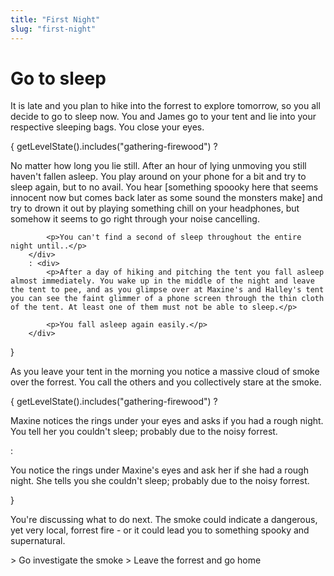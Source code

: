 ```yaml
---
title: "First Night"
slug: "first-night"
---
```



# Go to sleep

It is late and you plan to hike into the forrest to explore tomorrow, so you all decide to go to sleep now. You and James go to your tent and lie into your respective sleeping bags. You close your eyes.

{
    getLevelState().includes("gathering-firewood") 
        ? <div>
            <p>No matter how long you lie still. After an hour of lying unmoving you still haven't fallen asleep. You play around on your phone for a bit and try to sleep again, but to no avail. You hear [something spoooky here that seems innocent now but comes back later as some sound the monsters make] and try to drown it out by playing something chill on your headphones, but somehow it seems to go right through your noise cancelling.</p>

            <p>You can't find a second of sleep throughout the entire night until..</p>
        </div> 
        : <div>
            <p>After a day of hiking and pitching the tent you fall asleep almost immediately. You wake up in the middle of the night and leave the tent to pee, and as you glimpse over at Maxine's and Halley's tent you can see the faint glimmer of a phone screen through the thin cloth of the tent. At least one of them must not be able to sleep.</p>

            <p>You fall asleep again easily.</p>
        </div>
}

As you leave your tent in the morning you notice a massive cloud of smoke over the forrest. You call the others and you collectively stare at the smoke. 

{
    getLevelState().includes("gathering-firewood") 
        ? <div>
            <p>Maxine notices the rings under your eyes and asks if you had a rough night. You tell her you couldn't sleep; probably due to the noisy forrest.</p>
        </div> 
        : <div>
            <p>You notice the rings under Maxine's eyes and ask her if she had a rough night. She tells you she couldn't sleep; probably due to the noisy forrest.</p>
        </div>
}

You're discussing what to do next. The smoke could indicate a dangerous, yet very local, forrest fire - or it could lead you to something spooky and supernatural.

<Link to="../investigate-smoke">> Go investigate the smoke</Link>

<Link to="../leave-the-forrest">> Leave the forrest and go home</Link>
